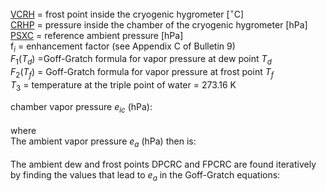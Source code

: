 
<p class=box>
[VCRH](#cryo-hygro) = frost point inside the cryogenic hygrometer [$^{\circ}$C]    
[CRHP](#cryo-hygro) = pressure inside the chamber of the cryogenic hygrometer [hPa]  
[PSXC](./the-state-of-the-atmosphere.html#psx) = reference ambient pressure [hPa]  
f$_{i}$ = enhancement factor (see Appendix C of Bulletin 9)  
$F_{1}$($T_{d}$) =Goff-Gratch formula for vapor pressure at dew
point $T_{d}$  
$F_{2}(T_{f})$ = Goff-Gratch formula for vapor pressure at frost
point $T_{f}$   
$T_{3}$ = temperature at the triple point of water = 273.16 K  
</p><p class=box2>
chamber vapor pressure $e_{ic}$ (hPa):  
\begin{equation}
e_{ic}=(6.1071\,\mathrm{mb})\times10^{A}  
(\#eq:DPCRCbox1)
\end{equation}  
where 
\begin{align}  
A=&-9.09718\left(\frac{T_{3}}{\mathrm{\{VCRH\}}+T_{3}}-1\right) \notag \\
+ & 3.56654\log_{10}\left(\frac{T_{3}}{\mathrm{\{VCRH\}}+T_{3}}\right) \notag \\
+ & 0.876793\left(1-\frac{\mathrm{\{VCRH\}}+T_{3}}{T_{3}}\right)
(\#eq:DPCRCbox2)
\end{align}  
The ambient vapor pressure $e_{a}$ (hPa) then is:  
\begin{equation}
e_{a}=e_{ic}\left(\frac{\mathrm{\{PSXC\}}}{\mathrm{\{CRHP\}}}\right)f_{i}
(\#eq:DPCRCbox3)
\end{equation}  
The ambient dew and frost points DPCRC and FPCRC are found iteratively by finding
the values that lead to $e_a$ in the Goff-Gratch equations:  
\begin{align}
e_{a} & = F_{1}\left(\mathrm{\{DPCRC\}}\right)\notag \\
 & = F_{2}\left(\mathrm{\{FPCRC\}}\right)
(\#eq:DPXRXbox4)
\end{align}
</p>  
